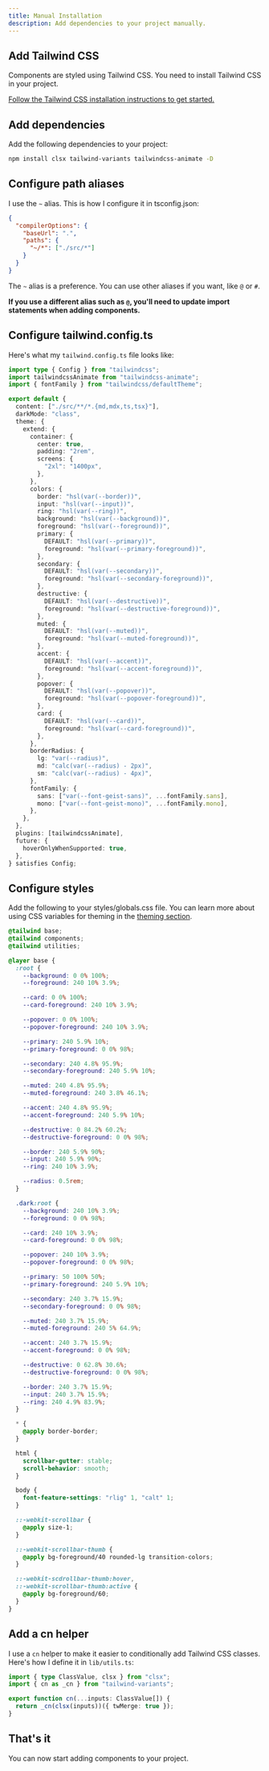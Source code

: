 ---
title: Manual Installation
description: Add dependencies to your project manually.
---

<Steps>

## Add Tailwind CSS

Components are styled using Tailwind CSS. You need to install Tailwind CSS in your project.

[Follow the Tailwind CSS installation instructions to get started.](https://tailwindcss.com/docs/installation)

## Add dependencies

Add the following dependencies to your project:

```bash
npm install clsx tailwind-variants tailwindcss-animate -D
```

## Configure path aliases

I use the `~` alias. This is how I configure it in tsconfig.json:

```json {3-6} title="tsconfig.json"
{
  "compilerOptions": {
    "baseUrl": ".",
    "paths": {
      "~/*": ["./src/*"]
    }
  }
}
```

The `~` alias is a preference. You can use other aliases if you want, like `@` or `#`.

**If you use a different alias such as `@`, you'll need to update import statements when adding components.**

## Configure tailwind.config.ts

Here's what my `tailwind.config.ts` file looks like:

```ts title="tailwind.config.ts"
import type { Config } from "tailwindcss";
import tailwindcssAnimate from "tailwindcss-animate";
import { fontFamily } from "tailwindcss/defaultTheme";

export default {
  content: ["./src/**/*.{md,mdx,ts,tsx}"],
  darkMode: "class",
  theme: {
    extend: {
      container: {
        center: true,
        padding: "2rem",
        screens: {
          "2xl": "1400px",
        },
      },
      colors: {
        border: "hsl(var(--border))",
        input: "hsl(var(--input))",
        ring: "hsl(var(--ring))",
        background: "hsl(var(--background))",
        foreground: "hsl(var(--foreground))",
        primary: {
          DEFAULT: "hsl(var(--primary))",
          foreground: "hsl(var(--primary-foreground))",
        },
        secondary: {
          DEFAULT: "hsl(var(--secondary))",
          foreground: "hsl(var(--secondary-foreground))",
        },
        destructive: {
          DEFAULT: "hsl(var(--destructive))",
          foreground: "hsl(var(--destructive-foreground))",
        },
        muted: {
          DEFAULT: "hsl(var(--muted))",
          foreground: "hsl(var(--muted-foreground))",
        },
        accent: {
          DEFAULT: "hsl(var(--accent))",
          foreground: "hsl(var(--accent-foreground))",
        },
        popover: {
          DEFAULT: "hsl(var(--popover))",
          foreground: "hsl(var(--popover-foreground))",
        },
        card: {
          DEFAULT: "hsl(var(--card))",
          foreground: "hsl(var(--card-foreground))",
        },
      },
      borderRadius: {
        lg: "var(--radius)",
        md: "calc(var(--radius) - 2px)",
        sm: "calc(var(--radius) - 4px)",
      },
      fontFamily: {
        sans: ["var(--font-geist-sans)", ...fontFamily.sans],
        mono: ["var(--font-geist-mono)", ...fontFamily.mono],
      },
    },
  },
  plugins: [tailwindcssAnimate],
  future: {
    hoverOnlyWhenSupported: true,
  },
} satisfies Config;
```

## Configure styles

Add the following to your styles/globals.css file. You can learn more about using CSS variables for theming in the [theming section](/docs/theming).

```css title="globals.css"
@tailwind base;
@tailwind components;
@tailwind utilities;

@layer base {
  :root {
    --background: 0 0% 100%;
    --foreground: 240 10% 3.9%;

    --card: 0 0% 100%;
    --card-foreground: 240 10% 3.9%;

    --popover: 0 0% 100%;
    --popover-foreground: 240 10% 3.9%;

    --primary: 240 5.9% 10%;
    --primary-foreground: 0 0% 98%;

    --secondary: 240 4.8% 95.9%;
    --secondary-foreground: 240 5.9% 10%;

    --muted: 240 4.8% 95.9%;
    --muted-foreground: 240 3.8% 46.1%;

    --accent: 240 4.8% 95.9%;
    --accent-foreground: 240 5.9% 10%;

    --destructive: 0 84.2% 60.2%;
    --destructive-foreground: 0 0% 98%;

    --border: 240 5.9% 90%;
    --input: 240 5.9% 90%;
    --ring: 240 10% 3.9%;

    --radius: 0.5rem;
  }

  .dark:root {
    --background: 240 10% 3.9%;
    --foreground: 0 0% 98%;

    --card: 240 10% 3.9%;
    --card-foreground: 0 0% 98%;

    --popover: 240 10% 3.9%;
    --popover-foreground: 0 0% 98%;

    --primary: 50 100% 50%;
    --primary-foreground: 240 5.9% 10%;

    --secondary: 240 3.7% 15.9%;
    --secondary-foreground: 0 0% 98%;

    --muted: 240 3.7% 15.9%;
    --muted-foreground: 240 5% 64.9%;

    --accent: 240 3.7% 15.9%;
    --accent-foreground: 0 0% 98%;

    --destructive: 0 62.8% 30.6%;
    --destructive-foreground: 0 0% 98%;

    --border: 240 3.7% 15.9%;
    --input: 240 3.7% 15.9%;
    --ring: 240 4.9% 83.9%;
  }

  * {
    @apply border-border;
  }

  html {
    scrollbar-gutter: stable;
    scroll-behavior: smooth;
  }

  body {
    font-feature-settings: "rlig" 1, "calt" 1;
  }

  ::-webkit-scrollbar {
    @apply size-1;
  }

  ::-webkit-scrollbar-thumb {
    @apply bg-foreground/40 rounded-lg transition-colors;
  }

  ::-webkit-scdrollbar-thumb:hover,
  ::-webkit-scrollbar-thumb:active {
    @apply bg-foreground/60;
  }
}
```

## Add a cn helper

I use a `cn` helper to make it easier to conditionally add Tailwind CSS classes. Here's how I define it in `lib/utils.ts`:

```ts title="lib/utils.ts"
import { type ClassValue, clsx } from "clsx";
import { cn as _cn } from "tailwind-variants";

export function cn(...inputs: ClassValue[]) {
  return _cn(clsx(inputs))({ twMerge: true });
}
```

## That's it

You can now start adding components to your project.

</Steps>
